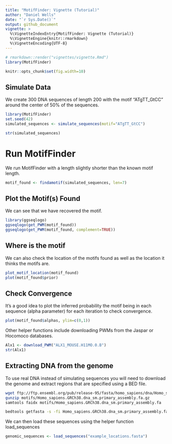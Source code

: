 ```yaml
---
title: "MotifFinder: Vignette (Tutorial)"
author: "Daniel Wells"
date: "`r Sys.Date()`"
output: github_document
vignette: >
  %\VignetteIndexEntry{MotifFinder: Vignette (Tutorial)}
  %\VignetteEngine{knitr::rmarkdown}
  %\VignetteEncoding{UTF-8}
---
```


```r
# rmarkdown::render("vignettes/vignette.Rmd")
library(MotifFinder)
```

```r
knitr::opts_chunk$set(fig.width=10)
```

## Simulate Data
We create 300 DNA sequences of length 200 with the motif "ATgTT_GtCC" around the center of 50% of the sequences.

```r
library(MotifFinder)
set.seed(42)
simulated_sequences <- simulate_sequences(motif="ATgTT_GtCC")

str(simulated_sequences)
```

# Run MotifFinder
We run MotifFinder with a length slightly shorter than the known motif length.

```r
motif_found <- findamotif(simulated_sequences, len=7)
```

## Plot the Motif(s) Found
We can see that we have recovered the motif.

```r
library(ggseqlogo)
ggseqlogo(get_PWM(motif_found))
ggseqlogo(get_PWM(motif_found, complement=TRUE))
```

## Where is the motif
We can also check the location of the motifs found as well as the location it thinks the motifs are.

```r
plot_motif_location(motif_found)
plot(motif_found$prior)
```


## Check Convergence
It's a good idea to plot the inferred probability the motif being in each sequence (alpha parameter) for each iteration to check convergence.

```r
plot(motif_found$alphas, ylim=c(0,1))
```

Other helper functions include downloading PWMs from the Jaspar or Hocomoco databases.
```r
Alx1 <- download_PWM("ALX1_MOUSE.H11MO.0.B")
str(Alx1)
```

## Extracting DNA from the genome

To use real DNA instead of simulating sequences you will need to download the genome and extract regions that are specified using a BED file.

```bash
wget ftp://ftp.ensembl.org/pub/release-95/fasta/homo_sapiens/dna/Homo_sapiens.GRCh38.dna_sm.primary_assembly.fa.gz
gunzip motifs/Homo_sapiens.GRCh38.dna_sm.primary_assembly.fa.gz
samtools faidx motifs/Homo_sapiens.GRCh38.dna_sm.primary_assembly.fa

bedtools getfasta -s -fi Homo_sapiens.GRCh38.dna_sm.primary_assembly.fa -bed example_locations.bed -name > example_locations.fasta
```

We can then load these sequences using the helper function load_sequences

```r
genomic_sequences <- load_sequences("example_locations.fasta")
```

